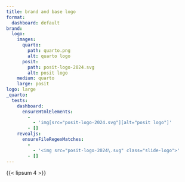 ```yaml
---
title: brand and base logo
format:
  dashboard: default
brand:
  logo:
    images:
      quarto:
        path: quarto.png
        alt: quarto logo
      posit:
        path: posit-logo-2024.svg
        alt: posit logo
    medium: quarto
    large: posit
logo: large
_quarto:
  tests:
    dashboard:
      ensureHtmlElements:
        -
          - 'img[src="posit-logo-2024.svg"][alt="posit logo"]'
        - []
    revealjs:
      ensureFileRegexMatches:
        -
          - '<img src="posit-logo-2024\.svg" class="slide-logo">'
        - []
---
```


{{< lipsum 4 >}}
